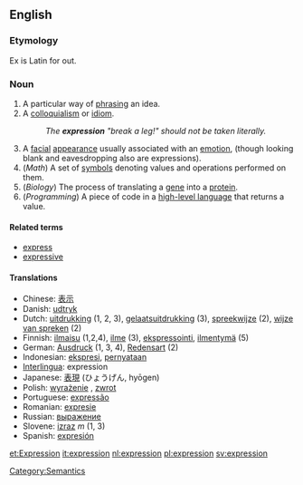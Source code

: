 ==English==

{{rank|bright|scarcely|Paris|733|expression|Duke|battle|bound}}

===Etymology===
Ex is Latin for out. 

===Noun===
{{en-noun-reg}} 
# A particular way of [[phrase|phrasing]] an idea.
# A [[colloquialism]] or [[idiom]].
#: ''The '''expression''' "break a leg!" should not be taken literally.''
# A [[facial]] [[appearance]] usually associated with an [[emotion]], (though looking blank and eavesdropping also are expressions).
# (''Math'') A set of [[symbols]] denoting values and operations performed on them.
# (''Biology'') The process of translating a [[gene]] into a [[protein]].
# (''Programming'') A piece of code in a [[high-level language]] that returns a value.

====Related terms====
*[[express]]
*[[expressive]]

====Translations====
*Chinese: [[表示]]
*Danish: [[udtryk]]
*Dutch: [[uitdrukking]] {{f}} (1, 2, 3), [[gelaatsuitdrukking]] {{f}} (3), [[spreekwijze]] {{f}} (2), [[wijze van spreken]] {{f}} (2)
*Finnish: [[ilmaisu]] (1,2,4), [[ilme]] (3), [[ekspressointi]], [[ilmentymä]] (5)
*German: [[Ausdruck]] {{m}} (1, 3, 4), [[Redensart]] {{f}} (2)
*Indonesian: [[ekspresi]], [[nyata|pernyataan]]
*[[Interlingua]]: expression
*Japanese: [[表現]] (ひょうげん, hy&#0333;gen)
*Polish: [[wyrażenie]] {{n}}, [[zwrot]] {{m}}
*Portuguese: [[expressão]] {{f}}
*Romanian: [[expresie]] {{f}}
*Russian: [[выражение]]
*Slovene: [[izraz]] ''m''  (1, 3)
*Spanish: [[expresión]] {{f}}

[[Category:Semantics]]

[[et:Expression]]
[[it:expression]]
[[nl:expression]]
[[pl:expression]]
[[sv:expression]]